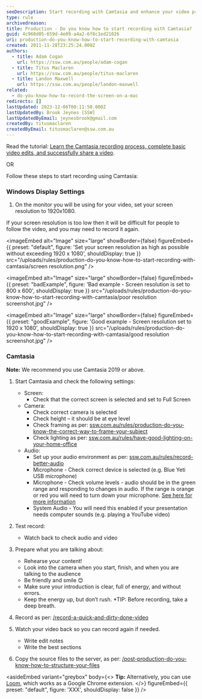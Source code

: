 ```yaml
---
seoDescription: Start recording with Camtasia and enhance your video production skills! Learn how to set up your display settings, configure Camtasia, and record high-quality audio and video.
type: rule
archivedreason:
title: Production - Do you know how to start recording with Camtasia?
guid: 4c960d05-659d-4e09-a4a2-6f8c1ed21026
uri: production-do-you-know-how-to-start-recording-with-camtasia
created: 2011-11-28T23:25:24.000Z
authors:
  - title: Adam Cogan
    url: https://ssw.com.au/people/adam-cogan
  - title: Titus Maclaren
    url: https://ssw.com.au/people/titus-maclaren
  - title: Landon Maxwell
    url: https://ssw.com.au/people/landon-maxwell
related:
  - do-you-know-how-to-record-the-screen-on-a-mac
redirects: []
lastUpdated: 2023-12-06T00:11:50.000Z
lastUpdatedBy: Brook Jeynes [SSW]
lastUpdatedByEmail: jeynesbrook@gmail.com
createdBy: titusmaclaren
createdByEmail: titusmaclaren@ssw.com.au
---
```


Read the tutorial: [Learn the Camtasia recording process, complete basic video edits, and successfully share a video](https://www.techsmith.com/learn/tutorials/camtasia/record-edit-share).

OR

Follow these steps to start recording using Camtasia:
### Windows Display Settings

1. On the monitor you will be using for your video, set your screen resolution to 1920x1080.

If your screen resolution is too low then it will be difficult for people to follow the video, and you may need to record it again.


<imageEmbed
  alt="Image"
  size="large"
  showBorder={false}
  figureEmbed={{
    preset: "default",
    figure: 'Set your screen resolution as high as possible without exceeding 1920 x 1080',
    shouldDisplay: true
  }}
  src="/uploads/rules/production-do-you-know-how-to-start-recording-with-camtasia/screen resolution.png"
/>

<imageEmbed
  alt="Image"
  size="large"
  showBorder={false}
  figureEmbed={{
    preset: "badExample",
    figure: 'Bad example - Screen resolution is set to 800 x 600',
    shouldDisplay: true
  }}
  src="/uploads/rules/production-do-you-know-how-to-start-recording-with-camtasia/poor resolution screenshot.jpg"
/>

<imageEmbed
  alt="Image"
  size="large"
  showBorder={false}
  figureEmbed={{
    preset: "goodExample",
    figure: 'Good example - Screen resolution set to 1920 x 1080',
    shouldDisplay: true
  }}
  src="/uploads/rules/production-do-you-know-how-to-start-recording-with-camtasia/good resolution screenshot.jpg"
/>

### Camtasia

**Note:** We recommend you use Camtasia 2019 or above.

1. Start Camtasia and check the following settings:

   - Screen:
     - Check that the correct screen is selected and set to Full Screen
   - Camera:
     - Check correct camera is selected
     - Check height – it should be at eye level
     - Check framing as per: [ssw.com.au/rules/production-do-you-know-the-correct-way-to-frame-your-subject](/production-do-you-know-the-correct-way-to-frame-your-subject)
     - Check lighting as per: [ssw.com.au/rules/have-good-lighting-on-your-home-office](/have-good-lighting-on-your-home-office)
   - Audio:
     - Set up your audio environment as per: [ssw.com.au/rules/record-better-audio](/record-better-audio)
     - Microphone - Check correct device is selected (e.g. Blue Yeti USB microphone)
     - Microphone - Check volume levels - audio should be in the green range and responding to changes in audio. If the range is orange or red you will need to turn down your microphone. [See here for more information](https://assets.techsmith.com/Docs/pdf-camtasiaStudio/Get_Great_Sound_with_Camtasia_Studio_8.4.pdf)
     - System Audio - You will need this enabled if your presentation needs computer sounds (e.g. playing a YouTube video)

2. Test record:

   - Watch back to check audio and video

3. Prepare what you are talking about:
   - Rehearse your content!
   - Look into the camera when you start, finish, and when you are talking to the audience
   - Be friendly and smile 😊
   - Make sure your introduction is clear, full of energy, and without errors.
   - Keep the energy up, but don’t rush. \*TIP: Before recording, take a deep breath.
4. Record as per: [/record-a-quick-and-dirty-done-video](/record-a-quick-and-dirty-done-video)
5. Watch your video back so you can record again if needed.
   - Write edit notes
   - Write the best sections
6. Copy the source files to the server, as per: [/post-production-do-you-know-how-to-structure-your-files](/post-production-do-you-know-how-to-structure-your-files)

<asideEmbed
  variant="greybox"
  body={<>
    **Tip:** Alternatively, you can use [Loom](https://www.useloom.com/), which works as a Google Chrome extension.
  </>}
  figureEmbed={{
    preset: "default",
    figure: 'XXX',
    shouldDisplay: false
  }}
/>
